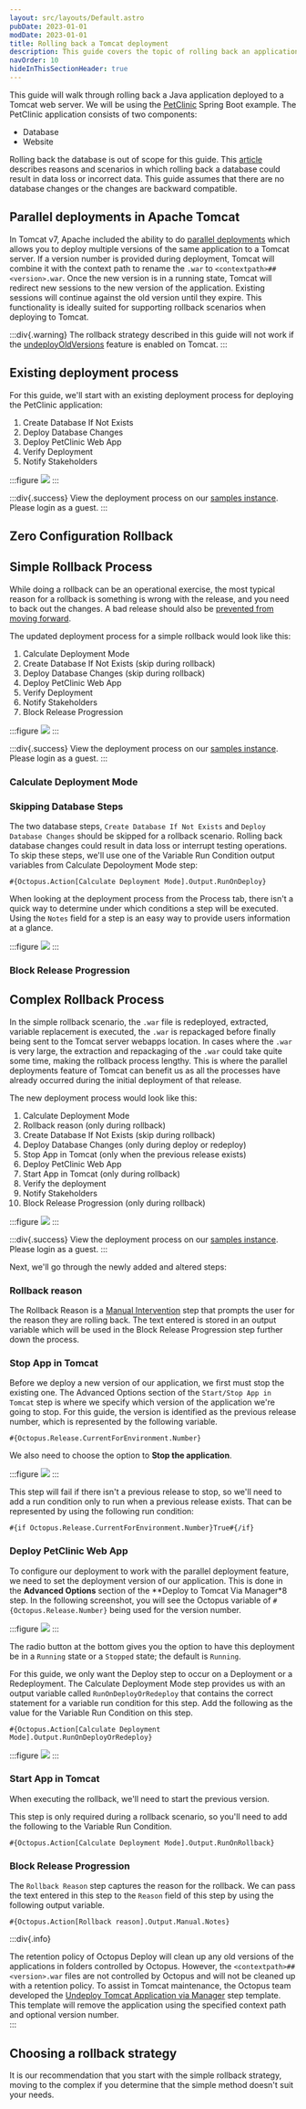 ```yaml
---
layout: src/layouts/Default.astro
pubDate: 2023-01-01
modDate: 2023-01-01
title: Rolling back a Tomcat deployment
description: This guide covers the topic of rolling back an application deployed to a Tomcat Java application server.
navOrder: 10
hideInThisSectionHeader: true
---
```


This guide will walk through rolling back a Java application deployed to a Tomcat web server.  We will be using the [PetClinic](https://bitbucket.org/octopussamples/petclinic/src/master/) Spring Boot example.  The PetClinic application consists of two components:

- Database
- Website

Rolling back the database is out of scope for this guide.  This [article](https://octopus.com/blog/database-rollbacks-pitfalls) describes reasons and scenarios in which rolling back a database could result in data loss or incorrect data.  This guide assumes that there are no database changes or the changes are backward compatible.

## Parallel deployments in Apache Tomcat

In Tomcat v7, Apache included the ability to do [parallel deployments](https://tomcat.apache.org/tomcat-9.0-doc/config/context.html#Parallel_deployment) which allows you to deploy multiple versions of the same application to a Tomcat server.  If a version number is provided during deployment, Tomcat will combine it with the context path to rename the `.war` to `<contextpath>##<version>.war`.  Once the new version is in a running state, Tomcat will redirect new sessions to the new version of the application.  Existing sessions will continue against the old version until they expire.  This functionality is ideally suited for supporting rollback scenarios when deploying to Tomcat.

:::div{.warning}
The rollback strategy described in this guide will not work if the [undeployOldVersions](https://tomcat.apache.org/tomcat-9.0-doc/config/host.html) feature is enabled on Tomcat.
:::

## Existing deployment process

For this guide, we'll start with an existing deployment process for deploying the PetClinic application:

1.  Create Database If Not Exists
1.  Deploy Database Changes
1.  Deploy PetClinic Web App
1.  Verify Deployment
1.  Notify Stakeholders

:::figure
![](/docs/deployments/patterns/rollbacks/tomcat/octopus-original-deployment-process.png)
:::

:::div{.success}
View the deployment process on our [samples instance](https://samples.octopus.app/app#/Spaces-762/projects/01-petclinic-original/deployments/process).  Please login as a guest.
:::

## Zero Configuration Rollback

<ZeroConfigRollback />

## Simple Rollback Process

While doing a rollback can be an operational exercise, the most typical reason for a rollback is something is wrong with the release, and you need to back out the changes.  A bad release should also be [prevented from moving forward](/docs/releases/prevent-release-progression).

The updated deployment process for a simple rollback would look like this:

1. Calculate Deployment Mode
1. Create Database If Not Exists (skip during rollback)
1. Deploy Database Changes (skip during rollback)
1. Deploy PetClinic Web App
1. Verify Deployment
1. Notify Stakeholders
1. Block Release Progression

:::figure
![](/docs/deployments/patterns/rollbacks/tomcat/octopus-simple-rollback-process.png)
:::

:::div{.success}
View the deployment process on our [samples instance](https://samples.octopus.app/app#/Spaces-762/projects/02-petclinic-simplerollback/deployments/process).  Please login as a guest.
:::

### Calculate Deployment Mode

<CalculateDeploymentMode />

### Skipping Database Steps

The two database steps, `Create Database If Not Exists` and `Deploy Database Changes` should be skipped for a rollback scenario.  Rolling back database changes could result in data loss or interrupt testing operations.  To skip these steps, we'll use one of the Variable Run Condition output variables from Calculate Depoloyment Mode step:

```
#{Octopus.Action[Calculate Deployment Mode].Output.RunOnDeploy}
```

When looking at the deployment process from the Process tab, there isn't a quick way to determine under which conditions a step will be executed.  Using the `Notes` field for a step is an easy way to provide users information at a glance.

:::figure
![](/docs/deployments/patterns/rollbacks/tomcat/octopus-step-notes.png)
:::

### Block Release Progression

<PreventReleaseProgression />

## Complex Rollback Process

In the simple rollback scenario, the `.war` file is redeployed, extracted, variable replacement is executed, the `.war` is repackaged before finally being sent to the Tomcat server webapps location.  In cases where the `.war` is very large, the extraction and repackaging of the `.war` could take quite some time, making the rollback process lengthy.  This is where the parallel deployments feature of Tomcat can benefit us as all the processes have already occurred during the initial deployment of that release.  

The new deployment process would look like this:

1. Calculate Deployment Mode
1. Rollback reason (only during rollback)
1. Create Database If Not Exists (skip during rollback)
1. Deploy Database Changes (only during deploy or redeploy)
1. Stop App in Tomcat (only when the previous release exists)
1. Deploy PetClinic Web App
1. Start App in Tomcat (only during rollback)
1. Verify the deployment
1. Notify Stakeholders
1. Block Release Progression (only during rollback)

:::figure
![](/docs/deployments/patterns/rollbacks/tomcat/octopus-complex-rollback-process.png)
:::

:::div{.success}
View the deployment process on our [samples instance](https://samples.octopus.app/app#/Spaces-762/projects/03-petclinic-complexrollback/deployments/process).  Please login as a guest.
:::

Next, we'll go through the newly added and altered steps:

### Rollback reason

The Rollback Reason is a [Manual Intervention](/docs/projects/built-in-step-templates/manual-intervention-and-approvals) step that prompts the user for the reason they are rolling back.  The text entered is stored in an output variable which will be used in the Block Release Progression step further down the process.

### Stop App in Tomcat

Before we deploy a new version of our application, we first must stop the existing one.  The Advanced Options section of the `Start/Stop App in Tomcat` step is where we specify which version of the application we're going to stop.  For this guide, the version is identified as the previous release number, which is represented by the following variable.

```
#{Octopus.Release.CurrentForEnvironment.Number}
```

We also need to choose the option to **Stop the application**.

:::figure
![](/docs/deployments/patterns/rollbacks/tomcat/octopus-stop-application.png)
:::

This step will fail if there isn't a previous release to stop, so we'll need to add a run condition only to run when a previous release exists.  That can be represented by using the following run condition:

```
#{if Octopus.Release.CurrentForEnvironment.Number}True#{/if}
```

### Deploy PetClinic Web App

To configure our deployment to work with the parallel deployment feature, we need to set the deployment version of our application.  This is done in the **Advanced Options** section of the **Deploy to Tomcat Via Manager*8 step.  In the following screenshot, you will see the Octopus variable of `#{Octopus.Release.Number}` being used for the version number.

:::figure
![](/docs/deployments/patterns/rollbacks/tomcat/octopus-tomcat-advanced.png)
:::

The radio button at the bottom gives you the option to have this deployment be in a `Running` state or a `Stopped` state; the default is `Running`.

For this guide, we only want the Deploy step to occur on a Deployment or a Redeployment.  The Calculate Deployment Mode step provides us with an output variable called `RunOnDeployOrRedeploy` that contains the correct statement for a variable run condition for this step.  Add the following as the value for the Variable Run Condition on this step.

```
#{Octopus.Action[Calculate Deployment Mode].Output.RunOnDeployOrRedeploy}
```

:::figure
![](/docs/deployments/patterns/rollbacks/tomcat/octopus-deploy-tomcat-run-condition.png)
:::

### Start App in Tomcat

When executing the rollback, we'll need to start the previous version.

This step is only required during a rollback scenario, so you'll need to add the following to the Variable Run Condition.

```
#{Octopus.Action[Calculate Deployment Mode].Output.RunOnRollback}
```

### Block Release Progression

The `Rollback Reason` step captures the reason for the rollback.  We can pass the text entered in this step to the `Reason` field of this step by using the following output variable.

```
#{Octopus.Action[Rollback reason].Output.Manual.Notes}
```

:::div{.info}

The retention policy of Octopus Deploy will clean up any old versions of the applications in folders controlled by Octopus.  However, the `<contextpath>##<version>.war` files are not controlled by Octopus and will not be cleaned up with a retention policy.  To assist in Tomcat maintenance, the Octopus team developed the [Undeploy Tomcat Application via Manager](https://library.octopus.com/step-templates/34f13b4c-64e1-42b4-ad1a-4599f25a850e/actiontemplate-undeploy-tomcat-application-via-manager) step template.  This template will remove the application using the specified context path and optional version number.  
:::

## Choosing a rollback strategy

It is our recommendation that you start with the simple rollback strategy, moving to the complex if you determine that the simple method doesn't suit your needs.
